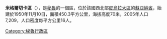 '''米格爾切卡區'''（{{lang-es|Distrito de Miguel Checa}}），是[[秘魯|秘魯]]的一個區，位於該國西北部[[皮烏拉大區|皮烏拉大區]]的[[蘇亞納省|蘇亞納省]]，始建於1950年11月10日，面積450.3平方公里，海拔高度70米，2005年人口7,209，人口密度每平方公里16人。

{{coord|4.9022|S|80.8154|W|source:wikidata-and-enwiki-cat-tree_region:PE|display=title}}

{{Peru-geo-stub}}
[[Category:秘魯行政區|Category:秘魯行政區]]